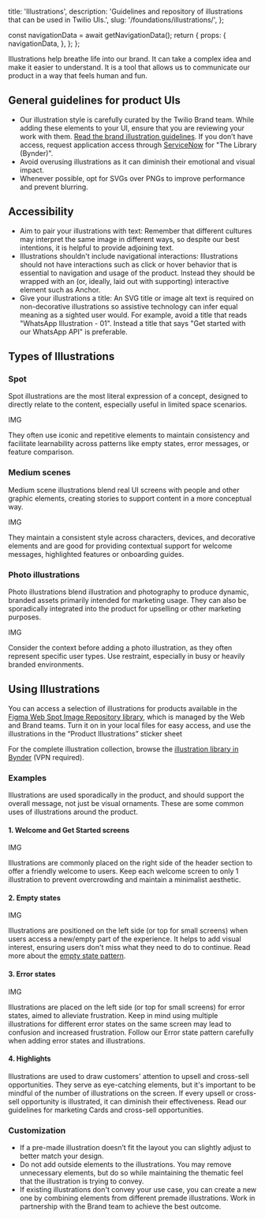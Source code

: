  title: 'Illustrations',
  description: 'Guidelines and repository of illustrations that can be used in Twilio UIs.',
  slug: '/foundations/illustrations/',
};




  const navigationData = await getNavigationData();
  return {
    props: {
      navigationData,
    },
  };
};


<GenericHeader name={meta.title} description={meta.description} categoryRoute={SidebarCategoryRoutes.FOUNDATIONS}>
  <PageHeaderSeparator>
    <Separator orientation="horizontal"/>
  </PageHeaderSeparator>
</GenericHeader>

<contentwrapper>

<PageAside data={mdxHeadings} />

<content>

Illustrations help breathe life into our brand. It can take a complex idea and make it easier to understand. It is a tool that allows us to communicate our product in a way that feels human and fun.


## General guidelines for product UIs

- Our illustration style is carefully curated by the Twilio Brand team.
While adding these elements to your UI, ensure that you are reviewing your work
with them. [Read the brand illustration guidelines](https://library.twilio.com/guidelines/guide/9846225e-b2c4-4cca-9079-dd275f6cdcf2/page/1d0fca68-b518-405a-bfae-1935d603217e).
If you don’t have access, request application access through [ServiceNow](https://twilio.service-now.com/) for "The Library (Bynder)".
- Avoid overusing illustrations as it can diminish their emotional and visual impact.
- Whenever possible, opt for SVGs over PNGs to improve performance and prevent blurring.


## Accessibility

- Aim to pair your illustrations with text: Remember that different cultures may interpret the same image in different ways, so despite our best intentions, it is helpful to provide adjoining text.
- Illustrations shouldn't include navigational interactions: Illustrations should not have interactions such as click or hover behavior that is essential to navigation and usage of the product. Instead they should be wrapped with an (or, ideally, laid out with supporting) interactive element such as Anchor.
- Give your illustrations a title: An SVG title or image alt text is required on non-decorative illustrations so assistive technology can infer equal meaning as a sighted user would. For example, avoid a title that reads "WhatsApp Illustration - 01". Instead a title that says "Get started with our WhatsApp API" is preferable.


## Types of Illustrations

### Spot

Spot illustrations are the most literal expression of a concept, designed to directly
relate to the content, especially useful in limited space scenarios.

IMG

They often use iconic and repetitive elements to maintain consistency and
facilitate learnability across patterns like empty states, error messages, or feature comparison.

### Medium scenes

Medium scene illustrations blend real UI screens with people and other graphic
elements, creating stories to support content in a more conceptual way.

IMG

They maintain a consistent style across characters, devices, and decorative
elements and are good for providing contextual support for welcome messages,
highlighted features or onboarding guides.

### Photo illustrations

Photo illustrations blend illustration and photography to produce dynamic, branded
assets primarily intended for marketing usage. They can also be sporadically
integrated into the product for upselling or other marketing purposes.

IMG

<Callout variant="neutral" marginY="space70">
  <CalloutText>
    Consider the context before adding a photo illustration, as they often
    represent specific user types. Use restraint, especially in busy or
    heavily branded environments.
  </CalloutText>
</Callout>

## Using Illustrations

You can access a selection of illustrations for products available in the
[Figma Web Spot Image Repository library](https://www.figma.com/file/tr1bGht8drBOMaeX5EpJ7m/Web-Spot-Image-Repository?type=design&node-id=2310-5106&mode=design),
which is managed by the Web and Brand teams. Turn it on in your local files for easy access, and use the
illustrations in the “Product Illustrations” sticker sheet

For the complete illustration collection, browse the [illustration library in Bynder](https://library.twilio.com/collections/view/ECEB801C-323E-4ED7-AADD4A152F5F6D92/) (VPN required).

### Examples

Illustrations are used sporadically in the product, and should support the
overall message, not just be visual ornaments. These are some common uses of
illustrations around the product.

#### 1. Welcome and Get Started screens

IMG

Illustrations are commonly placed on the right side of the header section to offer
a friendly welcome to users. Keep each welcome screen to only 1 illustration to
prevent overcrowding and maintain a minimalist aesthetic.


#### 2. Empty states

IMG

Illustrations are positioned on the left side (or top for small screens) when users
access a new/empty part of the experience. It helps to add visual interest, ensuring
users don't miss what they need to do to continue.  Read more about the [empty state pattern](/patterns/empty-state).

#### 3. Error states

IMG

Illustrations are placed on the left side (or top for small screens) for error states, aimed to alleviate frustration. Keep in mind using multiple illustrations for different error states on the same screen may lead to confusion and increased frustration. Follow our Error state pattern carefully when adding error states and illustrations.

#### 4. Highlights

Illustrations are used to draw customers' attention to upsell and cross-sell opportunities. They serve as eye-catching elements, but it's important to be mindful of the number of illustrations on the screen. If every upsell or cross-sell opportunity is illustrated, it can diminish their effectiveness. Read our guidelines for marketing Cards and cross-sell opportunities.


### Customization

- If a pre-made illustration doesn’t fit the layout you can slightly adjust to
better match your design.
- Do not add outside elements to the illustrations. You may
remove unnecessary elements, but do so while maintaining the thematic feel
that the illustration is trying to convey.
- If existing illustrations don't convey your use case, you can create a new
one by combining elements from different premade illustrations. Work in
partnership with the Brand team to achieve the best outcome.


</content>

</contentwrapper>
